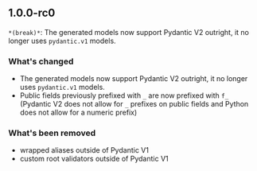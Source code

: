## 1.0.0-rc0
`*(break)*`: The generated models now support Pydantic V2 outright, it no longer uses `pydantic.v1` models.

### What's changed
- The generated models now support Pydantic V2 outright, it no longer uses `pydantic.v1` models.
- Public fields previously prefixed with `_` are now prefixed with `f_` (Pydantic V2 does not allow for `_` prefixes on public fields and Python does not allow for a numeric prefix)

### What's been removed
- wrapped aliases outside of Pydantic V1
- custom root validators outside of Pydantic V1

